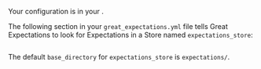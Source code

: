 
Your <TechnicalTag tag="expectation_store" text="Expectation Store" /> configuration is in your <TechnicalTag tag="data_context" text="Data Context" />.

The following section in your <TechnicalTag relative="../../../" tag="data_context" text="Data Context" /> ``great_expectations.yml`` file tells Great Expectations to look for Expectations in a Store named ``expectations_store``:

```python name="version-0.17.23 docs/docusaurus/versioned_docs/version-0.17.23/snippets/aws_cloud_storage_pandas.py existing_expectations_store"
```

The default ``base_directory`` for ``expectations_store`` is ``expectations/``.